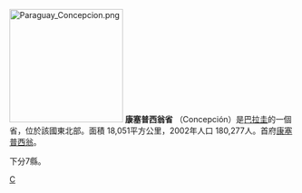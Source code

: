 [[File:Paraguay_Concepcion.png|200px]]
'''康塞普西翁省''' （Concepción）是[[巴拉圭|巴拉圭]]的一個省，位於該國東北部。面積 18,051平方公里，2002年人口 180,277人。首府[[康塞普西翁_(巴拉圭)|康塞普西翁]]。

下分7縣。

{{巴拉圭行政區劃及城市}}

{{Authority control}}
[[Category:巴拉圭行政區劃|C]]